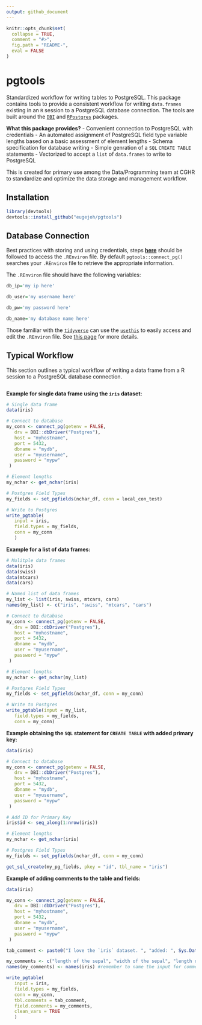 ```yaml
---
output: github_document
---
```


<!-- README.md is generated from README.Rmd. Use Knit button as output: github_document -->

```r
knitr::opts_chunk$set(
  collapse = TRUE,
  comment = "#>",
  fig.path = "README-",
  eval = FALSE
)
```

# pgtools
Standardized workflow for writing tables to PostgreSQL. This package contains tools to provide a consistent workflow for
writing `data.frames` existing in an `R` session to a PostgreSQL database connection. The tools are built around the [`DBI`](https://github.com/r-dbi)
and [`RPostgres`](https://github.com/r-dbi/RPostgres) packages.

**What this package provides?**
 - Convenient connection to PostgreSQL with credentials
 - An automated assignment of PostgreSQL field type variable lengths based on a basic assessment of element lengths
 - Schema specification for database writing
 - Simple genration of a `SQL` `CREATE TABLE` statements
 - Vectorized to accept a `list` of `data.frames` to write to PostgreSQL

This is created for primary use among the Data/Programming team at CGHR to standardize and optimize the data storage and management workflow.

## Installation
```r
library(devtools)
devtools::install_github("eugejoh/pgtools")
```

## Database Connection
Best practices with storing and using credentials, steps [**here**](https://db.rstudio.com/best-practices/managing-credentials/#use-environment-variables) should be followed to access the `.REnviron` file. By default `pgtools::connect_pg()` searches your `.REnviron` file to retrieve the appropriate information.  

The `.REnviron` file should have the following variables:  
```r
db_ip='my ip here'

db_user='my username here'

db_pw='my password here'

db_name='my database name here'
```

Those familiar with the [`tidyverse`](https://www.tidyverse.org/) can use the [`usethis`](https://github.com/r-lib/usethis) to easily access and edit the `.REnviron` file. See [this page](https://usethis.r-lib.org/reference/edit.html) for more details.  

## Typical Workflow
This section outlines a typical workflow of writing a data frame from a R session to a PostgreSQL database connection.
<!-- put diagrammeR flowchart here -->
```r

```


<b>Example for single data frame using the `iris` dataset:</b>
```r
# Single data frame
data(iris)

# Connect to database
my_conn <- connect_pg(getenv = FALSE,
   drv = DBI::dbDriver("Postgres"),
   host = "myhostname",
   port = 5432,
   dbname = "mydb",
   user = "myusername",
   password = "mypw"
 )

# Element lengths
my_nchar <- get_nchar(iris)

# Postgres Field Types
my_fields <- set_pgfields(nchar_df, conn = local_con_test)

# Write to Postgres
write_pgtable(
   input = iris,
   field.types = my_fields,
   conn = my_conn
   )

```

<b>Example for a list of data frames:</b>
```r
# Mulitple data frames
data(iris)
data(swiss)
data(mtcars)
data(cars)

# Named list of data frames
my_list <- list(iris, swiss, mtcars, cars)
names(my_list) <- c("iris", "swiss", "mtcars", "cars")

# Connect to database
my_conn <- connect_pg(getenv = FALSE,
   drv = DBI::dbDriver("Postgres"),
   host = "myhostname",
   port = 5432,
   dbname = "mydb",
   user = "myusername",
   password = "mypw"
 )

# Element lengths
my_nchar <- get_nchar(my_list)

# Postgres Field Types
my_fields <- set_pgfields(nchar_df, conn = my_conn)

# Write to Postgres
write_pgtable(input = my_list,
   field.types = my_fields,
   conn = my_conn)

```

<b>Example obtaining the `SQL` statement for `CREATE TABLE` with added primary key:  </b>
```r
data(iris)

# Connect to database
my_conn <- connect_pg(getenv = FALSE,
   drv = DBI::dbDriver("Postgres"),
   host = "myhostname",
   port = 5432,
   dbname = "mydb",
   user = "myusername",
   password = "mypw"
 )

# Add ID for Primary Key
iris$id <- seq_along(1:nrow(iris))

# Element lengths
my_nchar <- get_nchar(iris)

# Postgres Field Types
my_fields <- set_pgfields(nchar_df, conn = my_conn)

get_sql_create(my_pg_fields, pkey = "id", tbl_name = "iris")
```

<b>Example of adding comments to the table and fields:  </b>
```r
data(iris)

my_conn <- connect_pg(getenv = FALSE,
   drv = DBI::dbDriver("Postgres"),
   host = "myhostname",
   port = 5432,
   dbname = "mydb",
   user = "myusername",
   password = "mypw"
 )

tab_comment <- paste0("I love the `iris` dataset. ", "added: ", Sys.Date())

my_comments <- c("length of the sepal", "width of the sepal", "length of the petal", "width of the petal", "the type of flower species")
names(my_comments) <- names(iris) #remember to name the input for comments!

write_pgtable(
   input = iris,
   field.types = my_fields,
   conn = my_conn,
   tbl.comments = tab_comment,
   field.comments = my_comments,
   clean_vars = TRUE
   )

```

